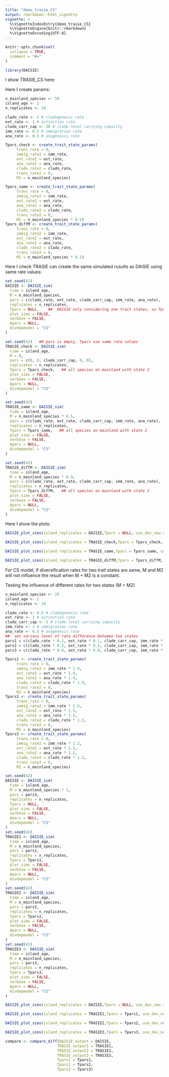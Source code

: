 ```yaml
---
title: "demo_trasie_CS"
output: rmarkdown::html_vignette
vignette: >
  %\VignetteIndexEntry{demo_trasie_CS}
  %\VignetteEngine{knitr::rmarkdown}
  %\VignetteEncoding{UTF-8}
---
```


```r
knitr::opts_chunk$set(
  collapse = TRUE,
  comment = "#>"
)
```

```r
library(DAISIE)

```
I show TRASIE_CS here:


Here I create params:

```r
n_mainland_species <- 50
island_age <- 2
n_replicates <- 10

clado_rate <- 2 # cladogenesis rate
ext_rate <- 1 # extinction rate
clade_carr_cap <- 20 # clade-level carrying capacity
imm_rate <- 0.5 # immigration rate
ana_rate <- 0.5 # anagenesis rate

Tpars_check <- create_trait_state_params(
     trans_rate = 0,
     immig_rate2 = imm_rate,
     ext_rate2 = ext_rate,
     ana_rate2 = ana_rate,
     clado_rate2 = clado_rate,
     trans_rate2 = 0,
     M2 = n_mainland_species)

Tpars_same <- create_trait_state_params(
     trans_rate = 0,
     immig_rate2 = imm_rate,
     ext_rate2 = ext_rate,
     ana_rate2 = ana_rate,
     clado_rate2 = clado_rate,
     trans_rate2 = 0,
     M2 = n_mainland_species * 0.5)
Tpars_diffM <- create_trait_state_params(
     trans_rate = 0,
     immig_rate2 = imm_rate,
     ext_rate2 = ext_rate,
     ana_rate2 = ana_rate,
     clado_rate2 = clado_rate,
     trans_rate2 = 0,
     M2 = n_mainland_species * 0.1)
```

Here I check TRASIE can create the same simulated rusults as DAISIE using same rate values:

```r
set.seed(42)
DAISIE <- DAISIE_sim( 
  time = island_age,
  M = n_mainland_species, 
  pars = c(clado_rate, ext_rate, clade_carr_cap, imm_rate, ana_rate),
  replicates = n_replicates,
  Tpars = NULL,    ##  DAISIE only considering one trait states, so Tpars = NULL
  plot_sims = FALSE,
  verbose = FALSE,
  Apars = NULL,
  divdepmodel = "CS"
)

set.seed(42)   ## pars is empty, Tpars use same rate values
TRASIE_check <- DAISIE_sim( 
  time = island_age,
  M = 0, 
  pars = c(0, 0, clade_carr_cap, 0, 0),
  replicates = n_replicates,
  Tpars = Tpars_check,   ## all species on mainland with state 2
  plot_sims = FALSE,
  verbose = FALSE,
  Apars = NULL,
  divdepmodel = "CS"
)

set.seed(42)
TRASIE_same <- DAISIE_sim( 
  time = island_age,
  M = n_mainland_species * 0.5, 
  pars = c(clado_rate, ext_rate, clade_carr_cap, imm_rate, ana_rate),
  replicates = n_replicates,
  Tpars = Tpars_same,   ## all species on mainland with state 2
  plot_sims = FALSE,
  verbose = FALSE,
  Apars = NULL,
  divdepmodel = "CS"
)

set.seed(42)
TRASIE_diffM <- DAISIE_sim( 
  time = island_age,
  M = n_mainland_species * 0.9, 
  pars = c(clado_rate, ext_rate, clade_carr_cap, imm_rate, ana_rate),
  replicates = n_replicates,
  Tpars = Tpars_diffM,   ## all species on mainland with state 2
  plot_sims = FALSE,
  verbose = FALSE,
  Apars = NULL,
  divdepmodel = "CS"
)
```
Here I show the plots:

```r
DAISIE_plot_sims(island_replicates = DAISIE,Tpars = NULL, use_dev_new = FALSE)
```
```r
DAISIE_plot_sims(island_replicates = TRASIE_check,Tpars = Tpars_check, use_dev_new = FALSE)
```
```r
DAISIE_plot_sims(island_replicates = TRASIE_same,Tpars = Tpars_same, use_dev_new = FALSE)
```

```r
DAISIE_plot_sims(island_replicates = TRASIE_diffM,Tpars = Tpars_diffM, use_dev_new = FALSE)
```


For CS model, if diversification rates for two trait states are same, M and M2 will not influence the result when M + M2 is a constant.

Testing the influence of different rates for two states (M = M2)

```r
n_mainland_species <- 25
island_age <- 2
n_replicates <- 10

clado_rate <- 0.5 # cladogenesis rate
ext_rate <- 1 # extinction rate
clade_carr_cap <- 5 # clade-level carrying capacity
imm_rate <- 1 # immigration rate
ana_rate <- 0.5 # anagenesis rate
##  set various level of rate difference between two states
pars1 = c(clado_rate * 0.1, ext_rate * 0.1, clade_carr_cap, imm_rate * 0.1, ana_rate * 0.1)  ## great difference 
pars2 = c(clado_rate * 0.5, ext_rate * 0.5, clade_carr_cap, imm_rate * 0.5, ana_rate * 0.5)  ## median difference
pars3 = c(clado_rate * 0.8, ext_rate * 0.8, clade_carr_cap, imm_rate * 0.8, ana_rate * 0.8)  ## slight difference

Tpars1 <- create_trait_state_params(
     trans_rate = 0,
     immig_rate2 = imm_rate * 1.9,
     ext_rate2 = ext_rate * 1.9,
     ana_rate2 = ana_rate * 1.9,
     clado_rate2 = clado_rate * 1.9,
     trans_rate2 = 0,
     M2 = n_mainland_species)
Tpars2 <- create_trait_state_params(
     trans_rate = 0,
     immig_rate2 = imm_rate * 1.5,
     ext_rate2 = ext_rate * 1.5,
     ana_rate2 = ana_rate * 1.5,
     clado_rate2 = clado_rate * 1.5,
     trans_rate2 = 0,
     M2 = n_mainland_species)
Tpars3 <- create_trait_state_params(
     trans_rate = 0,
     immig_rate2 = imm_rate * 1.2,
     ext_rate2 = ext_rate * 1.2,
     ana_rate2 = ana_rate * 1.2,
     clado_rate2 = clado_rate * 1.2,
     trans_rate2 = 0,
     M2 = n_mainland_species)

set.seed(42)
DAISIE <- DAISIE_sim( 
  time = island_age,
  M = n_mainland_species * 2, 
  pars = pars3,
  replicates = n_replicates,
  Tpars = NULL,
  plot_sims = FALSE,
  verbose = FALSE,
  Apars = NULL,
  divdepmodel = "CS"
)
set.seed(42)
TRASIE1 <- DAISIE_sim( 
  time = island_age,
  M = n_mainland_species, 
  pars = pars1,
  replicates = n_replicates,
  Tpars = Tpars1,
  plot_sims = FALSE,
  verbose = FALSE,
  Apars = NULL,
  divdepmodel = "CS"
)
set.seed(42)
TRASIE2 <- DAISIE_sim( 
  time = island_age,
  M = n_mainland_species, 
  pars = pars2,
  replicates = n_replicates,
  Tpars = Tpars2,
  plot_sims = FALSE,
  verbose = FALSE,
  Apars = NULL,
  divdepmodel = "CS"
)
set.seed(42)
TRASIE3 <- DAISIE_sim( 
  time = island_age,
  M = n_mainland_species, 
  pars = pars3,
  replicates = n_replicates,
  Tpars = Tpars3,
  plot_sims = FALSE,
  verbose = FALSE,
  Apars = NULL,
  divdepmodel = "CS"
)


```


```r
DAISIE_plot_sims(island_replicates = DAISIE,Tpars = NULL, use_dev_new = FALSE)
```

```r
DAISIE_plot_sims(island_replicates = TRASIE1,Tpars = Tpars1, use_dev_new = FALSE)
```

```r
DAISIE_plot_sims(island_replicates = TRASIE2,Tpars = Tpars2, use_dev_new = FALSE)
```

```r
DAISIE_plot_sims(island_replicates = TRASIE3,Tpars = Tpars3, use_dev_new = FALSE)
```
```r
compare <- compare_diff(DAISIE_output = DAISIE,
                       TRASIE_output1 = TRASIE1,
                       TRASIE_output2 = TRASIE2,
                       TRASIE_output3 = TRASIE3,
                       Tpars1 = Tpars1,
                       Tpars2 = Tpars2,
                       Tpars3 = Tpars3)
```






